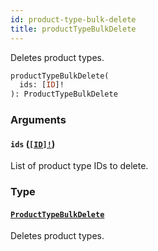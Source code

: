 ```yaml
---
id: product-type-bulk-delete
title: productTypeBulkDelete
---
```


Deletes product types.

```graphql
productTypeBulkDelete(
  ids: [ID]!
): ProductTypeBulkDelete

```

### Arguments

#### `ids` ([`[ID]!`](/developer/api-reference/scalars/id))

List of product type IDs to delete.

### Type

#### [`ProductTypeBulkDelete`](/developer/api-reference/objects/product-type-bulk-delete)

Deletes product types.
